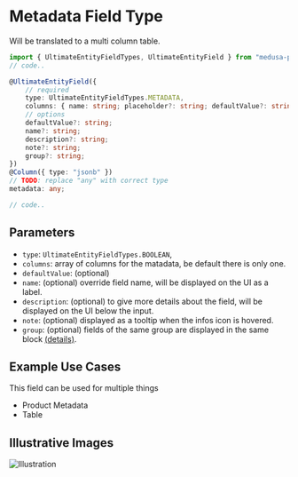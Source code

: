# Metadata Field Type

Will be translated to a multi column table.

```ts
import { UltimateEntityFieldTypes, UltimateEntityField } from "medusa-plugin-ultimate/dist/index";
// code..

@UltimateEntityField({
    // required
    type: UltimateEntityFieldTypes.METADATA,
    columns: { name: string; placeholder?: string; defaultValue?: string }[];
    // options
    defaultValue?: string;
    name?: string;
    description?: string;
    note?: string;
    group?: string;
})
@Column({ type: "jsonb" })
// TODO: replace "any" with correct type
metadata: any;

// code..
```

## Parameters

- `type`: `UltimateEntityFieldTypes.BOOLEAN`,
- `columns`: array of columns for the matadata, be default there is only one.
- `defaultValue`: (optional)
- `name`: (optional) override field name, will be displayed on the UI as a label.
- `description`: (optional) to give more details about the field, will be displayed on the UI below the input.
- `note`: (optional) displayed as a tooltip when the infos icon is hovered.
- `group`: (optional) fields of the same group are displayed in the same block [(details)](/advanced/grouping).

## Example Use Cases

This field can be used for multiple things

- Product Metadata
- Table

## Illustrative Images

![Illustration](/assets/ultimate-entity-field-type-illustration.png)
